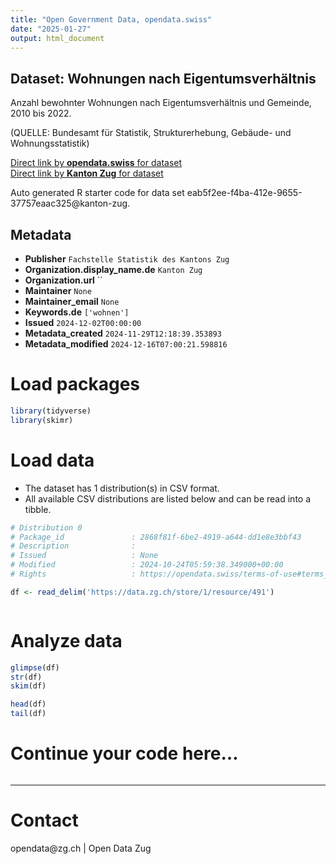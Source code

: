 ```yaml
---
title: "Open Government Data, opendata.swiss"
date: "2025-01-27"
output: html_document
---
```


## Dataset: Wohnungen nach Eigentumsverhältnis

Anzahl bewohnter Wohnungen nach Eigentumsverhältnis und Gemeinde, 2010 bis 2022.						

(QUELLE: Bundesamt für Statistik, Strukturerhebung, Gebäude- und Wohnungsstatistik)

[Direct link by **opendata.swiss** for dataset](https://opendata.swiss/de/dataset/wohnungen-nach-eigentumsverhaltnis)<br>
[Direct link by **Kanton Zug** for dataset](https://www.zg.ch/behoerden/gesundheitsdirektion/statistikfachstelle/themen/09bau-und-wohnungswesen/wohnungen-2)

Auto generated R starter code for data set eab5f2ee-f4ba-412e-9655-37757eaac325@kanton-zug.

## Metadata

- **Publisher** `Fachstelle Statistik des Kantons Zug`
- **Organization.display_name.de** `Kanton Zug`
- **Organization.url** ``
- **Maintainer** `None`
- **Maintainer_email** `None`
- **Keywords.de** `['wohnen']`
- **Issued** `2024-12-02T00:00:00`
- **Metadata_created** `2024-11-29T12:18:39.353893`
- **Metadata_modified** `2024-12-16T07:00:21.598816`


# Load packages

```r

library(tidyverse)
library(skimr)

```

# Load data

-   The dataset has 1 distribution(s) in CSV format.
-   All available CSV distributions are listed below and can be read into a tibble.

```r

# Distribution 0
# Package_id               : 2868f81f-6be2-4919-a644-dd1e8e3bbf43
# Description              : 
# Issued                   : None
# Modified                 : 2024-10-24T05:59:38.349000+00:00
# Rights                   : https://opendata.swiss/terms-of-use#terms_open

df <- read_delim('https://data.zg.ch/store/1/resource/491')



```

# Analyze data

```r

glimpse(df)
str(df)
skim(df)

head(df)
tail(df)

```

# Continue your code here...

```r

```

------------------------------------------------------------------------

# Contact

opendata@zg.ch | Open Data Zug
